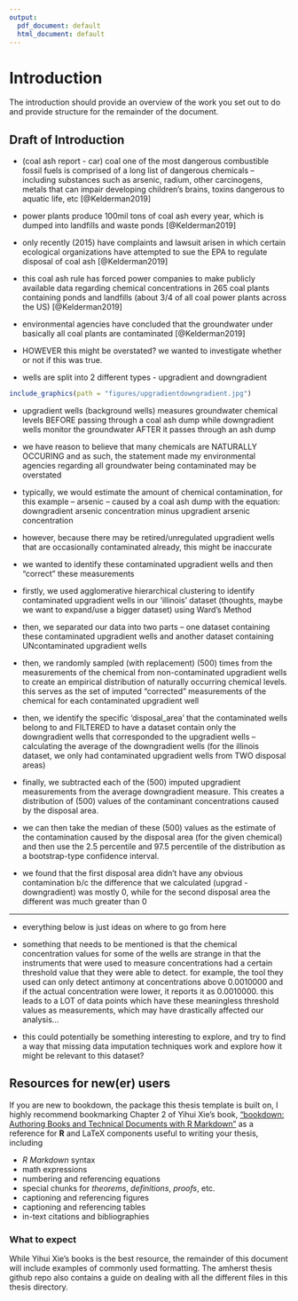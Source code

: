 ```yaml
---
output:
  pdf_document: default
  html_document: default
---
```

# Introduction {#intro}

<!--
Each chapter file must start with a chapter header (e.g., # Chapter name). Notice we have also included a label after the chapter name ({# intro}) so we can refer back to this chapter later in the text if want to (e.g., by using \@ref(intro)). This also helps you debut potential issues as you knit.

You can knit chapters all at once using the index file, or individually. When you knit a single chapter, every other chapter will have a one-sentence placeholder to make knitting easier.

You can re-name each chapter file (e.g., change this filename from "01-chap1.Rmd" to "01-introduction.Rmd"), just make sure you also update the filename in the list of rmd files in _bookdown.yml.
-->

The introduction should provide an overview of the work you set out to do and provide structure for the remainder of the document.

## Draft of Introduction

* (coal ash report - car) coal one of the most dangerous combustible fossil fuels is comprised of a long list of dangerous chemicals -- including substances such as arsenic, radium, other carcinogens, metals that can impair developing children's brains, toxins dangerous to aquatic life, etc [@Kelderman2019]

* power plants produce 100mil tons of coal ash every year, which is dumped into landfills and waste ponds [@Kelderman2019]

* only recently (2015) have complaints and lawsuit arisen in which certain ecological organizations have attempted to sue the EPA to regulate disposal of coal ash [@Kelderman2019]

* this coal ash rule has forced power companies to make publicly available data regarding chemical concentrations in 265 coal plants containing ponds and landfills (about 3/4 of all coal power plants across the US) [@Kelderman2019]

* environmental agencies have concluded that the groundwater under basically all coal plants are contaminated [@Kelderman2019]

* HOWEVER this might be overstated? we wanted to investigate whether or not if this was true.

* wells are split into 2 different types - upgradient and downgradient

<!-- insert picture here -->

```r
include_graphics(path = "figures/upgradientdowngradient.jpg")
```

* upgradient wells (background wells) measures groundwater chemical levels BEFORE passing through a coal ash dump while downgradient wells monitor the groundwater AFTER it passes through an ash dump

* we have reason to believe that many chemicals are NATURALLY OCCURING and as such, the statement made my environmental agencies regarding all groundwater being contaminated may be overstated

* typically, we would estimate the amount of chemical contamination, for this example -- arsenic -- caused by a coal ash dump with the equation: downgradient arsenic concentration minus upgradient arsenic concentration

* however, because there may be retired/unregulated upgradient wells that are occasionally contaminated already, this might be inaccurate

* we wanted to identify these contaminated upgradient wells and then "correct" these measurements

* firstly, we used agglomerative hierarchical clustering to identify contaminated upgradient wells in our 'illinois' dataset (thoughts, maybe we want to expand/use a bigger dataset) using Ward's Method

* then, we separated our data into two parts -- one dataset containing these contaminated upgradient wells and another dataset containing UNcontaminated upgradient wells
 
* then, we randomly sampled (with replacement) (500) times from the measurements of the chemical from non-contaminated upgradient wells to create an empirical distribution of naturally occurring chemical levels. this serves as the set of imputed "corrected" measurements of the chemical for each contaminated upgradient well

* then, we identify the specific 'disposal_area' that the contaminated wells belong to and FILTERED to have a dataset contain only the downgradient wells that corresponded to the upgradient wells -- calculating the average of the downgradient wells (for the illinois dataset, we only had contaminated upgradient wells from TWO disposal areas)

* finally, we subtracted each of the (500) imputed upgradient measurements from the average downgradient measure. This creates a distribution of (500) values of the contaminant concentrations caused by the disposal area. 

* we can then take the median of these (500) values as the estimate of the contamination caused by the disposal area (for the given chemical) and then use the 2.5 percentile and 97.5 percentile of the distribution as a bootstrap-type confidence interval.

* we found that the first disposal area didn't have any obvious contamination b/c the difference that we calculated (upgrad - downgradient) was mostly 0, while for the second disposal area the different was much greater than 0

---

* everything below is just ideas on where to go from here

* something that needs to be mentioned is that the chemical concentration values for some of the wells are strange in that the instruments that were used to measure concentrations had a certain threshold value that they were able to detect. for example, the tool they used can only detect antimony at concentrations above 0.0010000 and if the actual concentration were lower, it reports it as 0.0010000. this leads to a LOT of data points which have these meaningless threshold values as measurements, which may have drastically affected our analysis...

* this could potentially be something interesting to explore, and try to find a way that missing data imputation techniques work and explore how it might be relevant to this dataset?

## Resources for new(er) users {#resources}

If you are new to bookdown, the package this thesis template is built on, I highly recommend bookmarking Chapter 2 of Yihui Xie's book, ["bookdown: Authoring Books and Technical Documents with R Markdown"](https://bookdown.org/yihui/bookdown/markdown-syntax.html) as a reference for **R** and LaTeX components useful to writing your thesis, including 

* _R Markdown_ syntax
* math expressions
* numbering and referencing equations
* special chunks for *theorems*, *definitions*, *proofs*, etc.
* captioning and referencing figures
* captioning and referencing tables
* in-text citations and bibliographies


### What to expect

While Yihui Xie's books is the best resource, the remainder of this document will include examples of commonly used formatting. The amherst thesis github repo also contains a guide on dealing with all the different files in this thesis directory.
